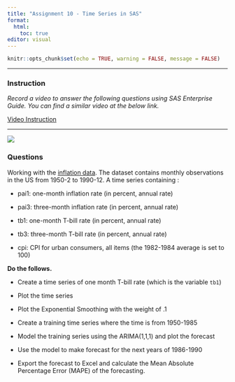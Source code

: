 ```yaml
---
title: "Assignment 10 - Time Series in SAS"
format: 
  html: 
    toc: true
editor: visual
---
```


```r
knitr::opts_chunk$set(echo = TRUE, warning = FALSE, message = FALSE)
```

------------------------------------------------------------------------

### Instruction

*Record a video to answer the following questions using SAS Enterprise Guide.  You can find a similar video at the below link.*

[Video Instruction](https://bryant.hosted.panopto.com/Panopto/Pages/Viewer.aspx?id=d5d0118f-d96b-45b8-8a7b-b13f010d7717)

------------------------------------------------------------------------

![](13.png)

### Questions

Working with the [inflation data](inflation.csv). The dataset contains monthly observations in the US from 1950-2 to 1990-12.  A time series containing :

- pai1: one-month inflation rate (in percent, annual rate)

- pai3: three-month inflation rate (in percent, annual rate)

- tb1: one-month T-bill rate (in percent, annual rate)

- tb3: three-month T-bill rate (in percent, annual rate)

- cpi: CPI for urban consumers, all items (the 1982-1984 average is set to 100)

**Do the follows.**

-   Create a time series of one month T-bill rate (which is the variable `tb1`)

-   Plot the time series

-   Plot the Exponential Smoothing with the weight of .1

-   Create a training time series where the time is from 1950-1985

-   Model the training series using the ARIMA(1,1,1) and plot the forecast

-   Use the model to make forecast for the next years of 1986-1990

-   Export the forecast to Excel and calculate the Mean Absolute Percentage Error (MAPE) of the forecasting. 


